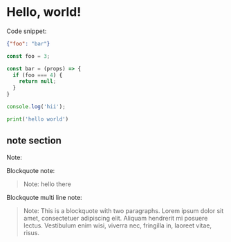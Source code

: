 # Hello, world!

Code snippet:

```json title=foo.json
{"foo": "bar"}
```

```js title=foo-bar.js
const foo = 3;

const bar = (props) => {
  if (foo === 4) {
    return null;
  }
}

console.log('hii');
```

```python title=foo/bar.py
print('hello world')
```

## note section

Note:

Blockquote note:

> Note: hello there

Blockquote multi line note:

> Note: This is a blockquote with two paragraphs. Lorem ipsum dolor sit amet,
> consectetuer adipiscing elit. Aliquam hendrerit mi posuere lectus.
> Vestibulum enim wisi, viverra nec, fringilla in, laoreet vitae, risus.